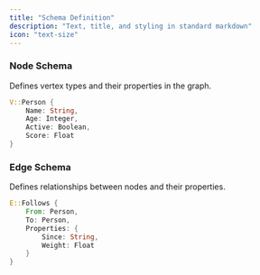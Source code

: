```yaml
---
title: "Schema Definition"
description: "Text, title, and styling in standard markdown"
icon: "text-size"
---
```


### Node Schema

Defines vertex types and their properties in the graph.

```rust
V::Person {
    Name: String,
    Age: Integer,
    Active: Boolean,
    Score: Float
}
```

### Edge Schema

Defines relationships between nodes and their properties.

```rust
E::Follows {
    From: Person,
    To: Person,
    Properties: {
        Since: String,
        Weight: Float
    }
}
```
